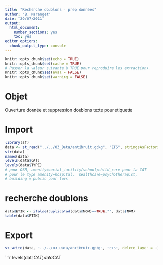 ---
title: "Recherche doublons - prep données"
author: "B. Maranget"
date: "26/07/2021"
output: 
  html_document: 
    number_sections: yes
    toc: yes
editor_options: 
  chunk_output_type: console
---


```{r setup, include=FALSE}
knitr::opts_chunk$set(echo = TRUE)
knitr::opts_chunk$set(cache = TRUE)
# Passer la valeur suivante à TRUE pour reproduire les extractions.
knitr::opts_chunk$set(eval = FALSE)
knitr::opts_chunk$set(warning = FALSE)
```


# Objet

Ouverture donnée et suppression doublons texte pour etiquette


# Import

```{r}

library(sf)
data <- st_read("../../03_Data/antibruit.gpkg", "ETS", stringsAsFactors = T)
str(data)
names(data)
levels(data$CAT)
levels(data$TYPE)
# pour OSM, amenity=social_facility/school/child_care pour la CAT
# pour le type amenity=hospital,  healthcare=psychotherapist, 
# building = public pour tous
```



# recherche doublons

```{r, eval = FALSE}
data$ETIK <- ifelse(duplicated(data$NOM)==TRUE,"", data$NOM)
table(data$ETIK)
```


# Export

```{r}
st_write(data, "../../03_Data/antibruit.gpkg", "ETS", delete_layer = T)
```


```{r}
levels(data$CAT)
data$CAT